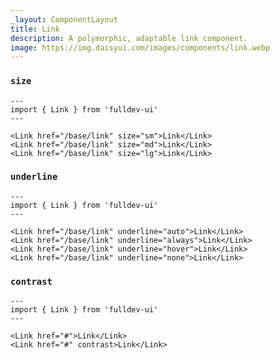 ```yaml
---
_layout: ComponentLayout
title: Link
description: A polymorphic, adaptable link component.
image: https://img.daisyui.com/images/components/link.webp
---
```


### `size`

```astro live
---
import { Link } from 'fulldev-ui'
---

<Link href="/base/link" size="sm">Link</Link>
<Link href="/base/link" size="md">Link</Link>
<Link href="/base/link" size="lg">Link</Link>
```

### `underline`

```astro live
---
import { Link } from 'fulldev-ui'
---

<Link href="/base/link" underline="auto">Link</Link>
<Link href="/base/link" underline="always">Link</Link>
<Link href="/base/link" underline="hover">Link</Link>
<Link href="/base/link" underline="none">Link</Link>
```

### `contrast`

```astro live
---
import { Link } from 'fulldev-ui'
---

<Link href="#">Link</Link>
<Link href="#" contrast>Link</Link>
```
